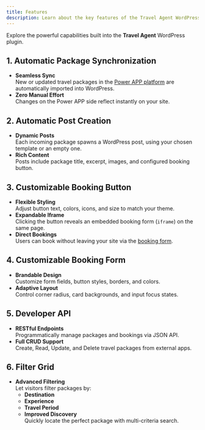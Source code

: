 ```yaml
---
title: Features
description: Learn about the key features of the Travel Agent WordPress plugin.
---
```


Explore the powerful capabilities built into the **Travel Agent** WordPress plugin.

## 1. Automatic Package Synchronization

- **Seamless Sync**  
  New or updated travel packages in the [Power APP platform](/docs/travel-agent) are automatically imported into WordPress.
- **Zero Manual Effort**  
  Changes on the Power APP side reflect instantly on your site.

## 2. Automatic Post Creation

- **Dynamic Posts**  
  Each incoming package spawns a WordPress post, using your chosen template or an empty one.
- **Rich Content**  
  Posts include package title, excerpt, images, and configured booking button.

## 3. Customizable Booking Button

- **Flexible Styling**  
  Adjust button text, colors, icons, and size to match your theme.
- **Expandable Iframe**  
  Clicking the button reveals an embedded booking form (`iframe`) on the same page.
- **Direct Bookings**  
  Users can book without leaving your site via the [booking form](/docs/travel-agent-web-bookings).

## 4. Customizable Booking Form

- **Brandable Design**  
  Customize form fields, button styles, borders, and colors.
- **Adaptive Layout**  
  Control corner radius, card backgrounds, and input focus states.

## 5. Developer API

- **RESTful Endpoints**  
  Programmatically manage packages and bookings via JSON API.
- **Full CRUD Support**  
  Create, Read, Update, and Delete travel packages from external apps.

## 6. Filter Grid

- **Advanced Filtering**  
  Let visitors filter packages by:
  - **Destination**  
  - **Experience**  
  - **Travel Period**  
  - **Improved Discovery**  
  Quickly locate the perfect package with multi-criteria search.
